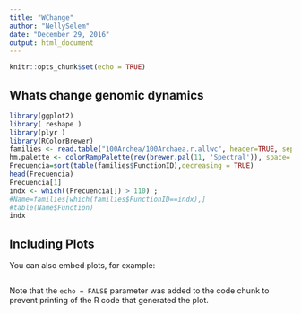 ```yaml
---
title: "WChange"
author: "NellySelem"
date: "December 29, 2016"
output: html_document
---
```


```r
knitr::opts_chunk$set(echo = TRUE)
```

## Whats change genomic dynamics



```r
library(ggplot2)
library( reshape )
library(plyr )
library(RColorBrewer)
families <- read.table("100Archea/100Archaea.r.allwc", header=TRUE, sep="\t")
hm.palette <- colorRampPalette(rev(brewer.pal(11, 'Spectral')), space='Lab')  
Frecuencia=sort(table(families$FunctionID),decreasing = TRUE)
head(Frecuencia)
Frecuencia[1]
indx <- which((Frecuencia[]) > 110) ;
#Name=families[which(families$FunctionID==indx),]
#table(Name$Function)
indx
```

## Including Plots

You can also embed plots, for example:

```r

```

Note that the `echo = FALSE` parameter was added to the code chunk to prevent printing of the R code that generated the plot.
